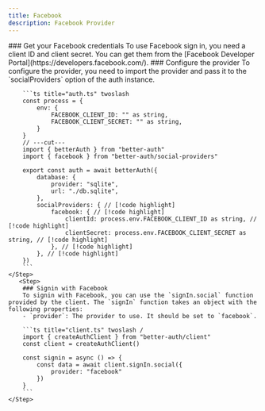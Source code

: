 ```yaml
---
title: Facebook
description: Facebook Provider
---
```


<Steps>
    <Step> 
        ### Get your Facebook credentials
        To use Facebook sign in, you need a client ID and client secret. You can get them from the [Facebook Developer Portal](https://developers.facebook.com/).
    </Step>

  <Step>
        ### Configure the provider
        To configure the provider, you need to import the provider and pass it to the `socialProviders` option of the auth instance.

        ```ts title="auth.ts" twoslash 
        const process = {
            env: {
                FACEBOOK_CLIENT_ID: "" as string,
                FACEBOOK_CLIENT_SECRET: "" as string,
            }
        }
        // ---cut---
        import { betterAuth } from "better-auth"
        import { facebook } from "better-auth/social-providers"
        
        export const auth = await betterAuth({
            database: {
                provider: "sqlite",
                url: "./db.sqlite",
            },
            socialProviders: { // [!code highlight]
                facebook: { // [!code highlight]
                    clientId: process.env.FACEBOOK_CLIENT_ID as string, // [!code highlight]
                    clientSecret: process.env.FACEBOOK_CLIENT_SECRET as string, // [!code highlight]
                }, // [!code highlight]
            }, // [!code highlight]
        })
        ```
    </Step>
       <Step>
        ### Signin with Facebook 
        To signin with Facebook, you can use the `signIn.social` function provided by the client. The `signIn` function takes an object with the following properties:
        - `provider`: The provider to use. It should be set to `facebook`.

        ```ts title="client.ts" twoslash /
        import { createAuthClient } from "better-auth/client"
        const client = createAuthClient()
        
        const signin = async () => {
            const data = await client.signIn.social({
                provider: "facebook"
            })
        }
        ```
    </Step>
</Steps>
